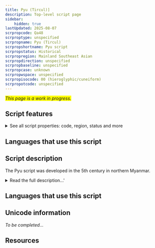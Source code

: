 ```yaml
---
title: Pyu (Tircul)]
description: Top-level script page
sidebar:
    hidden: true
lastUpdated: 2025-08-07
scrpropcode: Qa48
scrproptype: unspecified
scrpropname: Pyu (Tircul)
scrpropshortname: Pyu script
scrpropstatus: Historical
scrpropregion: Mainland Southeast Asian
scrpropdirection: unspecified
scrpropbaseline: unspecified
scrpropcase: unknown
scrpropwspace: unspecified
scrpropisocode: 00 (hieroglyphic/cuneiform)
scrpropotcode: unspecified
---
```


<span style='background-color:yellow'>_This page is a work in progress._</span>


## Script features

<details>
<summary> See all script properties: code, region, status and more</summary>
<ScriptInfo />
</details>

## Languages that use this script

<WsList script='Qa48' wsMax='5' />

## Script description

The Pyu script was developed in the 5th century in northern Myanmar.

<details><summary>Read the full description...'</summary>_Not yet available._</details>

## Languages that use this script

<WsList script='Qa48' wsMax='5' />

## Unicode information

_To be completed..._

## Resources

<ScriptResources detailSummary='seemore' />

